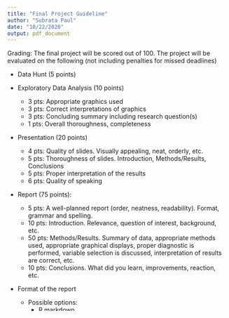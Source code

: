```yaml
---
title: "Final Project Guideline"
author: "Subrata Paul"
date: "10/22/2020"
output: pdf_document
---
```


Grading: The final project will be scored out of 100.  The project will be evaluated on the following (not including penalties for missed deadlines)

* Data Hunt (5 points)

* Exploratory Data Analysis (10 points)
    - 3 pts: Appropriate graphics used
    - 3 pts: Correct interpretations of graphics
    - 3 pts: Concluding summary including research question(s)
    - 1 pts: Overall thoroughness, completeness
 
* Presentation (20 points)
    - 4 pts:  Quality of slides.  Visually appealing, neat, orderly, etc.
    - 5 pts:  Thoroughness of slides.  Introduction, Methods/Results, Conclusions
    - 5 pts: Proper interpretation of the results
    - 6 pts:  Quality of speaking 

* Report (75 points):  
    - 5 pts:  A well-planned report (order, neatness, readability).  Format, grammar and spelling.
    - 10 pts:  Introduction.  Relevance, question of interest, background, etc.
    - 50 pts:  Methods/Results.  Summary of data, appropriate methods used, appropriate graphical displays, proper diagnostic is performed, variable selection is discussed, interpretation of results are correct, etc.
    - 10 pts:  Conclusions.  What did you learn, improvements, reaction, etc.


* Format of the report 

    - Possible options:
        - R markdown
        - Latex 
        - Other typesetting but you have to submit in pdf format. 
    - No codes on the main report. Include them as appendix 
    - Figures are really helpful but don't add lots of pages of figure that makes your text harder to find. Use the figure that is necessary for your story and make sure you explain all the figures you use in your writing. Please don't assume that a figure tells the story, rather you tells the story and the figures help the audiance to grasp the story and help you to tell the story in much better way. 
    - Interpret the results without very technical terms. Assume that your audiance do not have good understanding of math and get scared by large numbers such as 1.230567 or $\log 45.7$ or multiplicative of 2.34. 
    - Scale figures so that they are readable but does not consume your report. 
    - Explain the topic well enough so that anyone who does not have any idea on that topic can understand your conclusion, for example, if you are analyzing baseball data please explain the terms you use in the context of the game. 
    





